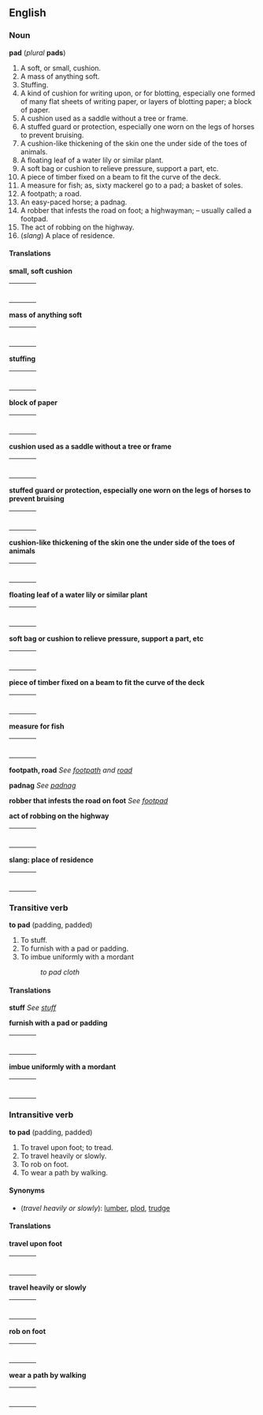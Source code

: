==English==
===Noun===
'''pad''' (''plural'' '''pads''')

#A soft, or small, cushion.
#A mass of anything soft.
#Stuffing.
#A kind of cushion for writing upon, or for blotting, especially one formed of many flat sheets of writing paper, or layers of blotting paper; a block of paper.
#A cushion used as a saddle without a tree or frame.
#A stuffed guard or protection, especially one worn on the legs of horses to prevent bruising.
#A cushion-like thickening of the skin one the under side of the toes of animals.
#A floating leaf of a water lily or similar plant.
#A soft bag or cushion to relieve pressure, support a part, etc.
#A piece of timber fixed on a beam to fit the curve of the deck.
#A measure for fish; as, sixty mackerel go to a pad; a basket of soles.
#A footpath; a road.
#An easy-paced horse; a padnag.
#A robber that infests the road on foot; a highwayman; – usually called a footpad.
#The act of robbing on the highway.
#(''slang'') A place of residence.

====Translations====

'''small, soft cushion'''
{| border=0  width=100%
|-
|bgcolor="#FFFFE0" valign=top width=48%|
{|
|}
| width=1% |
|bgcolor="#FFFFE0" valign=top width=48%|
{|
|}
|}

'''mass of anything soft'''
{| border=0  width=100%
|-
|bgcolor="#FFFFE0" valign=top width=48%|
{|
|}
| width=1% |
|bgcolor="#FFFFE0" valign=top width=48%|
{|
|}
|}

'''stuffing'''
{| border=0  width=100%
|-
|bgcolor="#FFFFE0" valign=top width=48%|
{|
|}
| width=1% |
|bgcolor="#FFFFE0" valign=top width=48%|
{|
|}
|}

'''block of paper'''
{| border=0  width=100%
|-
|bgcolor="#FFFFE0" valign=top width=48%|
{|
|}
| width=1% |
|bgcolor="#FFFFE0" valign=top width=48%|
{|
|}
|}

'''cushion used as a saddle without a tree or frame'''
{| border=0  width=100%
|-
|bgcolor="#FFFFE0" valign=top width=48%|
{|
|}
| width=1% |
|bgcolor="#FFFFE0" valign=top width=48%|
{|
|}
|}

'''stuffed guard or protection, especially one worn on the legs of horses to prevent bruising'''
{| border=0  width=100%
|-
|bgcolor="#FFFFE0" valign=top width=48%|
{|
|}
| width=1% |
|bgcolor="#FFFFE0" valign=top width=48%|
{|
|}
|}

'''cushion-like thickening of the skin one the under side of the toes of animals'''
{| border=0  width=100%
|-
|bgcolor="#FFFFE0" valign=top width=48%|
{|
|}
| width=1% |
|bgcolor="#FFFFE0" valign=top width=48%|
{|
|}
|}

'''floating leaf of a water lily or similar plant'''
{| border=0  width=100%
|-
|bgcolor="#FFFFE0" valign=top width=48%|
{|
|}
| width=1% |
|bgcolor="#FFFFE0" valign=top width=48%|
{|
|}
|}

'''soft bag or cushion to relieve pressure, support a part, etc'''
{| border=0  width=100%
|-
|bgcolor="#FFFFE0" valign=top width=48%|
{|
|}
| width=1% |
|bgcolor="#FFFFE0" valign=top width=48%|
{|
|}
|}

'''piece of timber fixed on a beam to fit the curve of the deck'''
{| border=0  width=100%
|-
|bgcolor="#FFFFE0" valign=top width=48%|
{|
|}
| width=1% |
|bgcolor="#FFFFE0" valign=top width=48%|
{|
|}
|}

'''measure for fish'''
{| border=0  width=100%
|-
|bgcolor="#FFFFE0" valign=top width=48%|
{|
|}
| width=1% |
|bgcolor="#FFFFE0" valign=top width=48%|
{|
|}
|}

'''footpath, road'''
''See [[footpath]] and [[road]]''

'''padnag'''
''See [[padnag]]''

'''robber that infests the road on foot'''
''See [[footpad]]''

'''act of robbing on the highway'''
{| border=0  width=100%
|-
|bgcolor="#FFFFE0" valign=top width=48%|
{|
|}
| width=1% |
|bgcolor="#FFFFE0" valign=top width=48%|
{|
|}
|}

'''slang: place of residence'''
{| border=0  width=100%
|-
|bgcolor="#FFFFE0" valign=top width=48%|
{|
|}
| width=1% |
|bgcolor="#FFFFE0" valign=top width=48%|
{|
|}
|}

===Transitive verb===
'''to pad''' (padding, padded)

#To stuff.
#To furnish with a pad or padding.
#To imbue uniformly with a mordant
#:''to pad cloth''

====Translations====

'''stuff'''
''See [[stuff]]''

'''furnish with a pad or padding'''
{| border=0  width=100%
|-
|bgcolor="#FFFFE0" valign=top width=48%|
{|
|}
| width=1% |
|bgcolor="#FFFFE0" valign=top width=48%|
{|
|}
|}

'''imbue uniformly with a mordant'''
{| border=0  width=100%
|-
|bgcolor="#FFFFE0" valign=top width=48%|
{|
|}
| width=1% |
|bgcolor="#FFFFE0" valign=top width=48%|
{|
|}
|}

===Intransitive verb===
'''to pad''' (padding, padded)

#To travel upon foot; to tread.
#To travel heavily or slowly.
#To rob on foot.
#To wear a path by walking.

====Synonyms====
*(''travel heavily or slowly''): [[lumber]], [[plod]], [[trudge]]

====Translations====

'''travel upon foot'''
{| border=0  width=100%
|-
|bgcolor="#FFFFE0" valign=top width=48%|
{|
|}
| width=1% |
|bgcolor="#FFFFE0" valign=top width=48%|
{|
|}
|}

'''travel heavily or slowly'''
{| border=0  width=100%
|-
|bgcolor="#FFFFE0" valign=top width=48%|
{|
|}
| width=1% |
|bgcolor="#FFFFE0" valign=top width=48%|
{|
|}
|}

'''rob on foot'''
{| border=0  width=100%
|-
|bgcolor="#FFFFE0" valign=top width=48%|
{|
|}
| width=1% |
|bgcolor="#FFFFE0" valign=top width=48%|
{|
|}
|}

'''wear a path by walking'''
{| border=0  width=100%
|-
|bgcolor="#FFFFE0" valign=top width=48%|
{|
|}
| width=1% |
|bgcolor="#FFFFE0" valign=top width=48%|
{|
|}
|}